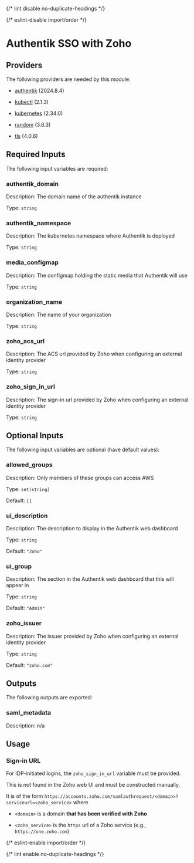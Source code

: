 
{/* lint disable no-duplicate-headings */}

{/* eslint-disable import/order */}

<ModuleHeader name="authentik_zoho_sso" sourceHref="https://github.com/Panfactum/stack/tree/__PANFACTUM_VERSION_STABLE_25_04__/packages/infrastructure/authentik_zoho_sso" status="stable" type="direct" />

# Authentik SSO with Zoho

## Providers

The following providers are needed by this module:

* [authentik](https://registry.terraform.io/providers/goauthentik/authentik/2024.8.4/docs) (2024.8.4)

* [kubectl](https://registry.terraform.io/providers/alekc/kubectl/2.1.3/docs) (2.1.3)

* [kubernetes](https://registry.terraform.io/providers/hashicorp/kubernetes/2.34.0/docs) (2.34.0)

* [random](https://registry.terraform.io/providers/hashicorp/random/3.6.3/docs) (3.6.3)

* [tls](https://registry.terraform.io/providers/hashicorp/tls/4.0.6/docs) (4.0.6)

## Required Inputs

The following input variables are required:

### authentik\_domain

Description: The domain name of the authentik instance

Type: `string`

### authentik\_namespace

Description: The kubernetes namespace where Authentik is deployed

Type: `string`

### media\_configmap

Description: The configmap holding the static media that Authentik will use

Type: `string`

### organization\_name

Description: The name of your organization

Type: `string`

### zoho\_acs\_url

Description: The ACS url provided by Zoho when configuring an external identity provider

Type: `string`

### zoho\_sign\_in\_url

Description: The sign-in url provided by Zoho when configuring an external identity provider

Type: `string`

## Optional Inputs

The following input variables are optional (have default values):

### allowed\_groups

Description: Only members of these groups can access AWS

Type: `set(string)`

Default: `[]`

### ui\_description

Description: The description to display in the Authentik web dashboard

Type: `string`

Default: `"Zoho"`

### ui\_group

Description: The section in the Authentik web dashboard that this will appear in

Type: `string`

Default: `"Admin"`

### zoho\_issuer

Description: The issuer provided by Zoho when configuring an external identity provider

Type: `string`

Default: `"zoho.com"`

## Outputs

The following outputs are exported:

### saml\_metadata

Description: n/a

## Usage

### Sign-in URL

For IDP-initiated logins, the `zoho_sign_in_url` variable must be provided.

This is not found in the Zoho web UI and must be constructed manually.

It is of the form `https://accounts.zoho.com/samlauthrequest/<domain>?serviceurl=<zoho_service>` where

* `<domain>` is a domain **that has been verified with Zoho**

* `<zoho_service>` is the `https` url of a Zoho service (e.g., `https://one.zoho.com`)

{/* eslint-enable import/order */}

{/* lint enable no-duplicate-headings */}
